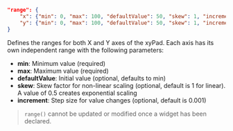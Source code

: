 ```json
"range": {
    "x": {"min": 0, "max": 100, "defaultValue": 50, "skew": 1, "increment": 0.1},
    "y": {"min": 0, "max": 100, "defaultValue": 50, "skew": 1, "increment": 0.1}
}
```
Defines the ranges for both X and Y axes of the xyPad. Each axis has its own independent range with the following parameters:
- **min**: Minimum value (required)
- **max**: Maximum value (required)
- **defaultValue**: Initial value (optional, defaults to min)
- **skew**: Skew factor for non-linear scaling (optional, default is 1 for linear). A value of 0.5 creates exponential scaling
- **increment**: Step size for value changes (optional, default is 0.001)

> `range()` cannot be updated or modified once a widget has been declared.
